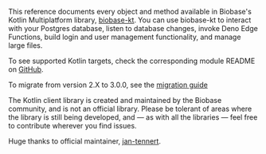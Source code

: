 This reference documents every object and method available in Biobase's Kotlin Multiplatform library, [biobase-kt](https://github.com/biobase-ai-community/biobase-kt). You can use biobase-kt to interact with your Postgres database, listen to database changes, invoke Deno Edge Functions, build login and user management functionality, and manage large files.

To see supported Kotlin targets, check the corresponding module README on [GitHub](https://github.com/biobase-ai-community/biobase-kt).

To migrate from version 2.X to 3.0.0, see the [migration guide](https://github.com/biobase-ai-community/biobase-kt/blob/master/MIGRATION.md)

<Admonition type="note">

The Kotlin client library is created and maintained by the Biobase community, and is not an official library. Please be tolerant of areas where the library is still being developed, and — as with all the libraries — feel free to contribute wherever you find issues.

Huge thanks to official maintainer, [jan-tennert](https://github.com/jan-tennert).

</Admonition>
